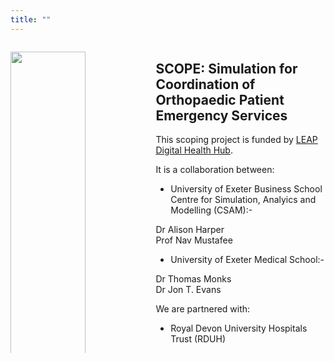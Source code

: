 ```yaml
---
title: ""
---
```


:::: {.columns}

::: {.column width="20%"}  
  
  
![](QUARTO/images/leap.png){width="100%"}



![](QUARTO/images/Landscape/University-of-Exeter_BusinessSchool_RGB_Landscape_Green.png){width="100%"}



![](QUARTO/images/RDUH.png){width="100%"}
:::

::: {.column width="10%"}
<!-- empty column to create gap -->
:::


::: {.column width="50%"}
## SCOPE: Simulation for Coordination of Orthopaedic Patient Emergency Services

This scoping project is funded by [LEAP Digital Health Hub](https://leap-hub.ac.uk/about-the-hub/).

It is a collaboration between:

* University of Exeter Business School Centre for Simulation, Analyics and Modelling (CSAM):-  

Dr Alison Harper  
Prof Nav Mustafee

* University of Exeter Medical School:-  

Dr Thomas Monks  
Dr Jon T. Evans

We are partnered with:  

* Royal Devon University Hospitals Trust (RDUH)

:::

::::






